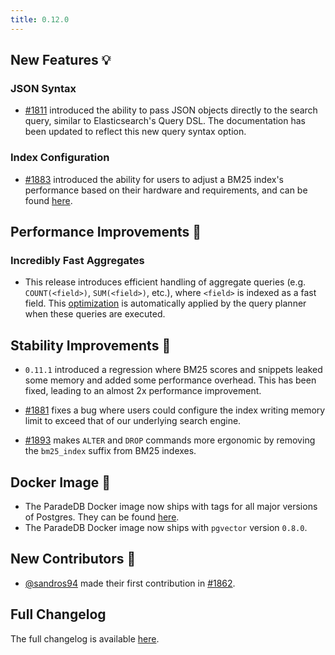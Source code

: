 ```yaml
---
title: 0.12.0
---
```


## New Features 💡

### JSON Syntax

- [#1811](https://github.com/paradedb/paradedb/pull/1811) introduced the ability to pass JSON objects directly to the search query, similar to Elasticsearch's Query DSL. The documentation has been updated to reflect this new query syntax option.

### Index Configuration

- [#1883](https://github.com/paradedb/paradedb/pull/1883) introduced the ability for users to adjust a BM25 index's performance based on their hardware and requirements, and can be found [here](/documentation/configuration/index#index-configuration-settings).

## Performance Improvements 🚀

### Incredibly Fast Aggregates

- This release introduces efficient handling of aggregate queries (e.g. `COUNT(<field>)`, `SUM(<field>)`, etc.), where `<field>` is indexed as a fast field. This [optimization](/documentation/aggregates/overview) is automatically applied by the query planner when these queries are executed.

## Stability Improvements 💪

- `0.11.1` introduced a regression where BM25 scores and snippets leaked some memory and added some performance overhead. This has been fixed, leading to an almost 2x performance improvement.

- [#1881](https://github.com/paradedb/paradedb/pull/1881) fixes a bug where users could configure the index writing memory limit to exceed that of our underlying search engine.

- [#1893](https://github.com/paradedb/paradedb/pull/1893) makes `ALTER` and `DROP` commands more ergonomic by removing the `bm25_index` suffix from BM25 indexes.

## Docker Image 🐳

- The ParadeDB Docker image now ships with tags for all major versions of Postgres. They can be found [here](https://hub.docker.com/r/paradedb/paradedb/tags).
- The ParadeDB Docker image now ships with `pgvector` version `0.8.0`.

## New Contributors 👋

- [@sandros94](https://github.com/sandros94) made their first contribution in [#1862](https://github.com/paradedb/paradedb/pull/1862).

## Full Changelog

The full changelog is available [here](https://github.com/paradedb/paradedb/releases/tag/v0.12.0).
